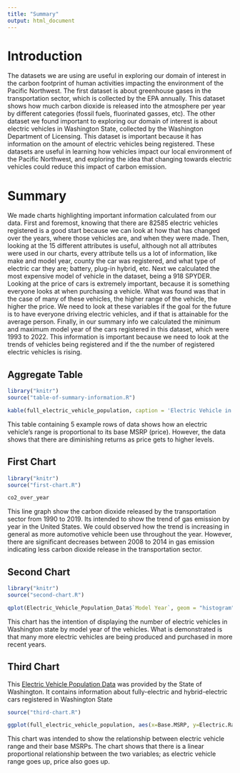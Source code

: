 ```yaml
---
title: "Summary"
output: html_document
---
```


# Introduction
The datasets we are using are useful in exploring our domain of interest in the carbon footprint of human activities impacting the environment of the Pacific Northwest. The first dataset is about greenhouse gases in the transportation sector, which is collected by the EPA annually. This dataset shows how much carbon dioxide is released into the atmosphere per year by different categories (fossil fuels, fluorinated gasses, etc). The other dataset we found important to exploring our domain of interest is about electric vehicles in Washington State, collected by the Washington Department of Licensing. This dataset is important because it has information on the amount of electric vehicles being registered. These datasets are useful in learning how vehicles impact our local environment of the Pacific Northwest, and exploring the idea that changing towards electric vehicles could reduce this impact of carbon emission. 

# Summary

We made charts highlighting important information calculated from our data. First and foremost, knowing that there are 82585 electric vehicles registered is a good start because we can look at how that has changed over the years, where those vehicles are, and when they were made. Then, looking at the 15 different attributes is useful, although not all attributes were used in our charts, every attribute tells us a lot of information, like make and model year, county the car was registered, and what type of electric car they are; battery, plug-in hybrid, etc. Next we calculated the most expensive model of vehicle in the dataset, being a 918 SPYDER. Looking at the price of cars is extremely important, because it is something everyone looks at when purchasing a vehicle. What was found was that in the case of many of these vehicles, the higher range of the vehicle, the higher the price. We need to look at these variables if the goal for the future is to have everyone driving electric vehicles, and if that is attainable for the average person. Finally, in our summary info we calculated the minimum and maximum model year of the cars registered in this dataset, which were 1993 to 2022. This information is important because we need to look at the trends of vehicles being registered and if the the number of registered electric vehicles is rising. 

## Aggregate Table

```r
library("knitr")
source("table-of-summary-information.R")

kable(full_electric_vehicle_population, caption = 'Electric Vehicle in Washington State')

```
This table containing 5 example rows of data shows how an electric vehicle's range is proportional to its base MSRP (price). However, the data shows that there are diminishing returns as price gets to higher levels.

## First Chart
```r
library("knitr")
source("first-chart.R")

co2_over_year
```
This line graph show the carbon dioxide released by the transportation sector from 1990 to 2019. Its intended to show the trend of gas emission by year in the United States. We could observed how the trend is increasing in general as more automotive vehicle been use throughout the year. However, there are significant decreases between 2008 to 2014 in gas emission indicating less carbon dioxide release in the transportation sector.

## Second Chart

```r
library("knitr")
source("second-chart.R")

qplot(Electric_Vehicle_Population_Data$`Model Year`, geom = "histogram", xlab = "Model Year", ylab = "Number of Electric Vehicles", main = "Number of Electric Vehicles by Model Year in Washington State")
```

This chart has the intention of displaying the number of electric vehicles in Washington state by model year of the vehicles. What is demonstrated is that many more electric vehicles are being produced and purchased in more recent years. 

## Third Chart

This [Electric Vehicle Population Data](https://data.wa.gov/Transportation/Electric-Vehicle-Population-Data/f6w7-q2d2) was provided by the State of Washington. It contains information about fully-electric and hybrid-electric cars registered in Washington State

```r
source("third-chart.R")

ggplot(full_electric_vehicle_population, aes(x=Base.MSRP, y=Electric.Range)) + geom_point()
```

This chart was intended to show the relationship between electric vehicle range and their base MSRPs. The chart shows that there is a linear proportional relationship between the two variables; as electric vehicle range goes up, price also goes up.
